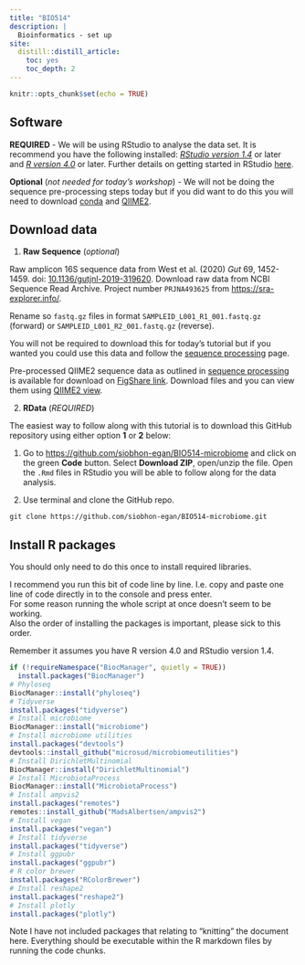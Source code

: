 ```yaml
---
title: "BIO514"
description: |
  Bioinformatics - set up
site:
  distill::distill_article:
    toc: yes
    toc_depth: 2
---
```


```r
knitr::opts_chunk$set(echo = TRUE)
```

## Software

**REQUIRED** - We will be using RStudio to analyse the data set. It is recommend you have the following installed: [*RStudio version 1.4*](https://rstudio.com/products/rstudio/download/) or later and [*R version 4.0*](https://www.r-project.org/) or later. Further details on getting started in RStudio [here](http://siobhonlegan.com/research_site/rstudio/).

**Optional** (*not needed for today's workshop*) - We will not be doing the sequence pre-processing steps today but if you did want to do this you will need to download [conda](https://conda.io/projects/conda/en/latest/user-guide/install/index.html) and [QIIME2](https://qiime2.org/).

## Download data

1.  **Raw Sequence** (*optional*)

Raw amplicon 16S sequence data from West et al. (2020) *Gut* 69, 1452-1459. doi: [10.1136/gutjnl-2019-319620](http://dx.doi.org/10.1136/gutjnl-2019-319620). Download raw data from NCBI Sequence Read Archive. Project number `PRJNA493625` from <https://sra-explorer.info/>.

Rename so `fastq.gz` files in format `SAMPLEID_L001_R1_001.fastq.gz` (forward) or `SAMPLEID_L001_R2_001.fastq.gz` (reverse).

You will not be required to download this for today's tutorial but if you wanted you could use this data and follow the [sequence processing](04_sequence_processing.html) page.

Pre-processed QIIME2 sequence data as outlined in [sequence processing](04_sequence_processing.html) is available for download on [FigShare link](https://figshare.com/s/0c459524e59953bf2585). Download files and you can view them using [QIIME2 view](https://view.qiime2.org/).

2.  **RData** (*REQUIRED*)

The easiest way to follow along with this tutorial is to download this GitHub repository using either option **1** or **2** below:

1.  Go to <https://github.com/siobhon-egan/BIO514-microbiome> and click on the green **Code** button. Select **Download ZIP**, open/unzip the file. Open the `.Rmd` files in RStudio you will be able to follow along for the data analysis.

2.  Use terminal and clone the GitHub repo.

```
git clone https://github.com/siobhon-egan/BIO514-microbiome.git
```

## Install R packages

You should only need to do this once to install required libraries.

I recommend you run this bit of code line by line. I.e. copy and paste one line of code directly in to the console and press enter.      
For some reason running the whole script at once doesn't seem to be working.      
Also the order of installing the packages is important, please sick to this order.

Remember it assumes you have R version 4.0 and RStudio version 1.4.

```r
if (!requireNamespace("BiocManager", quietly = TRUE))
  install.packages("BiocManager")
# Phyloseq
BiocManager::install("phyloseq")
# Tidyverse
install.packages("tidyverse")
# Install microbiome
BiocManager::install("microbiome")
# Install microbiome utilities
install.packages("devtools")
devtools::install_github("microsud/microbiomeutilities")
# Install DirichletMultinomial
BiocManager::install("DirichletMultinomial")
# Install MicrobiotaProcess
BiocManager::install("MicrobiotaProcess")
# Install ampvis2
install.packages("remotes")
remotes::install_github("MadsAlbertsen/ampvis2")
# Install vegan
install.packages("vegan")
# Install tidyverse
install.packages("tidyverse")
# Install ggpubr
install.packages("ggpubr")
# R color brewer
install.packages("RColorBrewer")
# Install reshape2
install.packages("reshape2")
# Install plotly
install.packages("plotly")
```

Note I have not included packages that relating to "knitting" the document here. Everything should be executable within the R markdown files by running the code chunks.